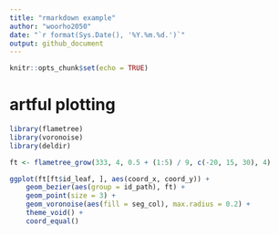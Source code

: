 ```yaml
---
title: "rmarkdown example"
author: "woorho2050"
date: "`r format(Sys.Date(), '%Y.%m.%d.')`"
output: github_document
---
```


```r
knitr::opts_chunk$set(echo = TRUE)
```

# artful plotting
```r
library(flametree)
library(voronoise)
library(deldir)

ft <- flametree_grow(333, 4, 0.5 + (1:5) / 9, c(-20, 15, 30), 4)

ggplot(ft[ft$id_leaf, ], aes(coord_x, coord_y)) +
    geom_bezier(aes(group = id_path), ft) +
    geom_point(size = 3) +
    geom_voronoise(aes(fill = seg_col), max.radius = 0.2) +
    theme_void() +
    coord_equal()
```